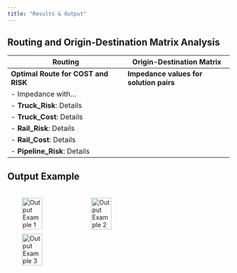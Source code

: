 ```yaml
---
title: "Results & Output"
---
```


## Routing and Origin-Destination Matrix Analysis

| Routing                                                      | Origin-Destination Matrix                             |
|--------------------------------------------------------------|-------------------------------------------------------|
| **Optimal Route for COST and RISK**                          | **Impedance values for solution pairs**               |
| - Impedance with...                                          |                                                       |
|   - **Truck_Risk**: Details                                  |                                                       |
|   - **Truck_Cost**: Details                                  |                                                       |
|   - **Rail_Risk**: Details                                   |                                                       |
|   - **Rail_Cost**: Details                                   |                                                       |
|   - **Pipeline_Risk**: Details                               |                                                       |



## Output Example

<div style="display: flex; justify-content: space-around; align-items: center;">
  <img src="output1.jpg" alt="Output Example 1" style="width: 32%; margin: 5px; height: auto;">
  <img src="output2.jpg" alt="Output Example 2" style="width: 32%; margin: 5px; height: auto;">
  <img src="output3.jpg" alt="Output Example 3" style="width: 32%; margin: 5px; height: auto;">
</div>


